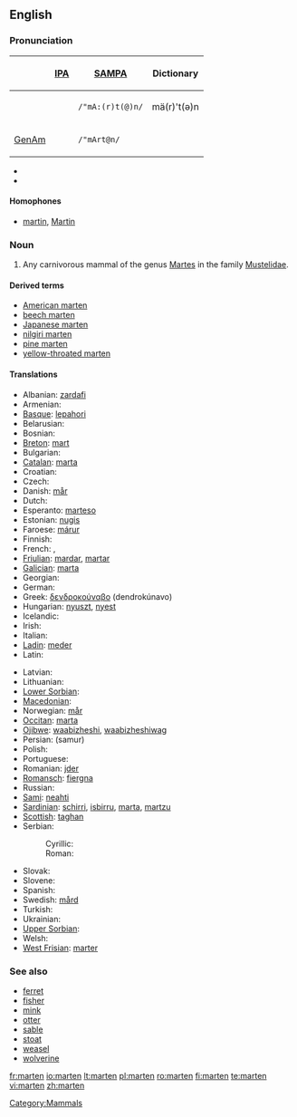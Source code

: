 ==English==
{{wikipedia}}

===Pronunciation===
{| border=1 cellpadding=5
! !! [[w:IPA|IPA]] !! [[w:SAMPA|SAMPA]] !! Dictionary
|-
!
| {{IPAchar|/ˈmɑː(r)t(ə)n/}} || <tt>/"mA:(r)t(@)n/</tt> || mä(r)'t(ə)n
|-
! [[GenAm]]
| {{IPAchar|/ˈmɑrtən/}} || <tt>/"mArt@n/</tt>
|}

* {{hyphenation|mar|ten}}
* {{rhymes|ɑː(r)t(ə)n}}

====Homophones====
* [[martin]], [[Martin]]

===Noun===
{{en-noun}}

# Any carnivorous mammal of the genus [[Martes]] in the family [[Mustelidae]].

====Derived terms====
* [[American marten]]
* [[beech marten]]
* [[Japanese marten]]
* [[nilgiri marten]]
* [[pine marten]]
* [[yellow-throated marten]]

====Translations====
{{trans-top|mammal}}
* Albanian: [[zardafi]]
* Armenian: {{t-|hy|կզաքիս|tr=kzak'is|sc=Armn|xs=Armenian}}
* [[Basque]]: [[lepahori]]
* Belarusian: {{t-|be|куніца|f|tr=kunitsa|sc=Cyrl|xs=Belarusian}}
* Bosnian: {{t-|bs|kuna|f}}
* [[Breton]]: [[mart]]
* Bulgarian: {{t-|bg|бялка|f|tr=bjalka|sc=Cyrl}}
* [[Catalan]]: [[marta]]
* Croatian: {{t-|hr|kuna|f}}
* Czech: {{t-|cs|kuna|f}}
* Danish: [[mår]]
* Dutch: {{t+|nl|marter|m}}
* Esperanto: [[marteso]]
* Estonian: [[nugis]]
* Faroese: [[márur]]
* Finnish: {{t+|fi|näätä}}
* French: {{t-|fr|marte|f}}, {{t+|fr|martre|f}}
* [[Friulian]]: [[mardar]], [[martar]]
* [[Galician]]: [[marta]]
* Georgian: {{t|ka|კვერნა|tr=kverna|xs=Georgian}}
* German: {{t+|de|Marder|m}}
* Greek: [[δενδροκούναβο]] (dendrokúnavo)
* Hungarian: [[nyuszt]], [[nyest]]
* Icelandic: {{t+|is|mörður}}
* Irish: {{t+|ga|cat crainn|xs=Irish}}
* Italian: {{t+|it|martora|f}}
* [[Ladin]]: [[meder]]
* Latin: {{t-|la|martes|f}}
{{trans-mid}}
* Latvian: {{t-|lv|cauna|xs=Latvian}}
* Lithuanian: {{t+|lt|kiaunė|xs=Lithuanian}}
* [[Lower Sorbian]]: {{tø|dsb|kuna|f|xs=Lower Sorbian}}
* [[Macedonian]]: {{t-|mk|куна|f|tr=kuna|sc=Cyrl|xs=Macedonian}}
* Norwegian: [[mår]]
* [[Occitan]]: [[marta]]
* [[Ojibwe]]: [[waabizheshi]], [[waabizheshiwag]] {{p}}
* Persian: {{fa-Arab|[[سمور]]}} (samur)
* Polish: {{t+|pl|kuna|f}}
* Portuguese: {{t+|pt|marta}}
* Romanian: [[jder]]
* [[Romansch]]: [[fiergna]]
* Russian: {{t+|ru|куница|f|tr=kunítsa|sc=Cyrl}}
* [[Sami]]: [[neahti]]
* [[Sardinian]]: [[schirri]], [[isbirru]], [[marta]], [[martzu]]
* [[Scottish]]: [[taghan]]
* Serbian:
*: Cyrillic: {{t-|sr|куна|f|sc=Cyrl}}
*: Roman: {{t-|sr|kuna|f}} {{t|sr|cibetka|f}}
* Slovak: {{t-|sk|kuna|f}}
* Slovene: {{t+|sl|kuna|f}}
* Spanish: {{t-|es|marta|f}}
* Swedish: [[mård]]
* Turkish: {{t+|tr|sansar}}
* Ukrainian: {{t-|uk|куниця|f|tr=kunytsja|sc=Cyrl|xs=Ukrainian}}
* [[Upper Sorbian]]: {{tø|hsb|kuna|f|xs=Upper Sorbian}}
* Welsh: {{t-|cy|bele|xs=Welsh}}
* [[West Frisian]]: [[marter]]
{{trans-bottom}}

===See also===
* [[ferret]]
* [[fisher]]
* [[mink]]
* [[otter]]
* [[sable]]
* [[stoat]]
* [[weasel]]
* [[wolverine]]

[[Category:Mammals]]

[[fr:marten]]
[[io:marten]]
[[lt:marten]]
[[pl:marten]]
[[ro:marten]]
[[fi:marten]]
[[te:marten]]
[[vi:marten]]
[[zh:marten]]